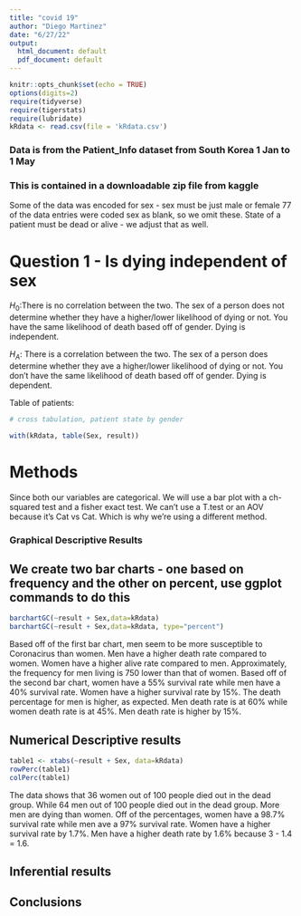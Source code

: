 ```yaml
---
title: "covid 19"
author: "Diego Martinez"
date: "6/27/22"
output:
  html_document: default
  pdf_document: default
---
```


```r
knitr::opts_chunk$set(echo = TRUE)
options(digits=2)
require(tidyverse)
require(tigerstats)
require(lubridate)
kRdata <- read.csv(file = 'kRdata.csv')
```
### Data is from the Patient_Info dataset from South Korea 1 Jan to 1 May 
### This is contained in a downloadable zip file from kaggle

Some of the data was encoded for sex - sex must be just male or female
77 of the data entries were coded sex  as blank, so we omit these.
State of a patient must be dead or alive - we adjust that as well.   
  
# Question 1 - Is dying independent of sex

$H_0$:There is no correlation between the two. The sex of a person does not determine whether they have a higher/lower likelihood of dying or not. You have the same likelihood of death based off of gender. Dying is independent. 

$H_A$: There is a correlation between the two. The sex of a person does determine whether they ave a higher/lower likelihood of dying or not. You don't have the same likelihood of death based off of gender. Dying is dependent. 


Table of patients:
```r

# cross tabulation, patient state by gender

with(kRdata, table(Sex, result))

```

# Methods 


Since both our variables are categorical. We will use a bar plot with a ch-squared test and a fisher exact test. We can't use a T.test or an AOV because it's Cat vs 
Cat. Which is why we're using a different method. 


### Graphical Descriptive Results

## We create two bar charts - one based on frequency and the other on percent, use ggplot commands to do this

```r
barchartGC(~result + Sex,data=kRdata)
barchartGC(~result + Sex,data=kRdata, type="percent")

```

  Based off of the first bar chart, men seem to be more susceptible to Coronacirus than women. Men have a higher death rate compared to women. Women have a higher alive rate compared to men.  Approximately, the frequency for men living is 750 lower than that of women. Based off of the second bar chart, women have a 55% survival rate while men have a 40% survival rate. Women have a higher survival rate by 15%. The death percentage for men is higher, as expected. Men death rate is at 60% while women death rate is at 45%. Men death rate is higher by 15%. 


  
## Numerical  Descriptive results

```r
table1 <- xtabs(~result + Sex, data=kRdata)
rowPerc(table1)
colPerc(table1)
```
The data shows that 36 women  out of 100 people died out in the dead group. While 64 men out of 100 people died out in the dead group. More men are dying than women. Off of the percentages, women have a 98.7% survival rate while men ave a 97% survival rate. Women have a higher survival rate by 1.7%. Men have a higher death rate by 1.6% because 3 - 1.4 = 1.6. 


## Inferential results 




## Conclusions

